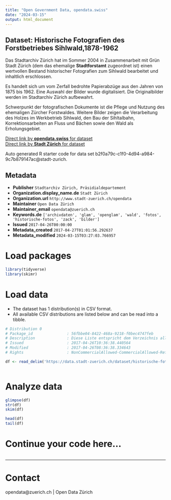 ```yaml
---
title: "Open Government Data, opendata.swiss"
date: "2024-03-15"
output: html_document
---
```


## Dataset: Historische Fotografien des Forstbetriebes Sihlwald,1878-1962

Das Stadtarchiv Zürich hat im Sommer 2004 in Zusammenarbeit mit Grün Stadt Zürich (dem das ehemalige **Stadtforstamt** zugeordnet ist) einen wertvollen Bestand historischer Fotografien zum Sihlwald bearbeitet und inhaltlich erschlossen.

Es handelt sich um vom Zerfall bedrohte Papierabzüge aus den Jahren von 1875 bis 1962. Eine Auswahl der Bilder wurde digitalisiert. Die Originalbilder werden im Stadtarchiv Zürich aufbewahrt.

Schwerpunkt der fotografischen Dokumente ist die Pflege und Nutzung des ehemaligen Zürcher Forstwaldes. Weitere Bilder zeigen die Verarbeitung des Holzes im Werkbetrieb Sihlwald, den Bau der Sihltalbahn, Korrektionsarbeiten an Fluss und Bächen sowie den Wald als Erholungsgebiet. 

[Direct link by **opendata.swiss** for dataset](https://opendata.swiss/de/dataset/historische-fotografien-des-forstbetriebes-sihlwald1878-1962)<br>
[Direct link by **Stadt Zürich** for dataset](https://data.stadt-zuerich.ch/dataset/historische-fotografien-des-forstbetriebes-sihlwald-1878-1962)

Auto generated R starter code for data set b2f0a79c-c1f0-4d94-a984-9c7b879147ac@stadt-zurich.

## Metadata

- **Publisher** `Stadtarchiv Zürich, Präsidialdepartement`
- **Organization.display_name.de** `Stadt Zürich`
- **Organization.url** `http://www.stadt-zuerich.ch/opendata`
- **Maintainer** `Open Data Zürich`
- **Maintainer_email** `opendata@zuerich.ch`
- **Keywords.de** `['archivdaten', 'glam', 'openglam', 'wald', 'fotos', 'historische-fotos', 'zack', 'bilder']`
- **Issued** `2017-04-26T00:00:00`
- **Metadata_created** `2017-04-27T01:01:56.292637`
- **Metadata_modified** `2024-03-15T03:27:03.766957`


# Load packages

```r

library(tidyverse)
library(skimr)

```

# Load data

-   The dataset has 1 distribution(s) in CSV format.
-   All available CSV distributions are listed below and can be read into a tibble.

```r

# Distribution 0
# Package_id               : 56fbbe04-8422-468a-9218-f0bec4747feb
# Description              : Diese Liste entspricht dem Verzeichnis aller Fotos dieser Sammlung und enthält alle Metadaten zu den einzelnen Fotos.
# Issued                   : 2017-04-26T10:36:38.440564
# Modified                 : 2017-04-26T08:36:38.334643
# Rights                   : NonCommercialAllowed-CommercialAllowed-ReferenceRequired

df <- read_delim('https://data.stadt-zuerich.ch/dataset/historische-fotografien-des-forstbetriebes-sihlwald-1878-1962/download/Metadaten_Fotosammlung_Sihlwald.csv')



```

# Analyze data

```r

glimpse(df)
str(df)
skim(df)

head(df)
tail(df)

```

# Continue your code here...

```r

```

------------------------------------------------------------------------

# Contact

opendata@zuerich.ch | Open Data Zürich
